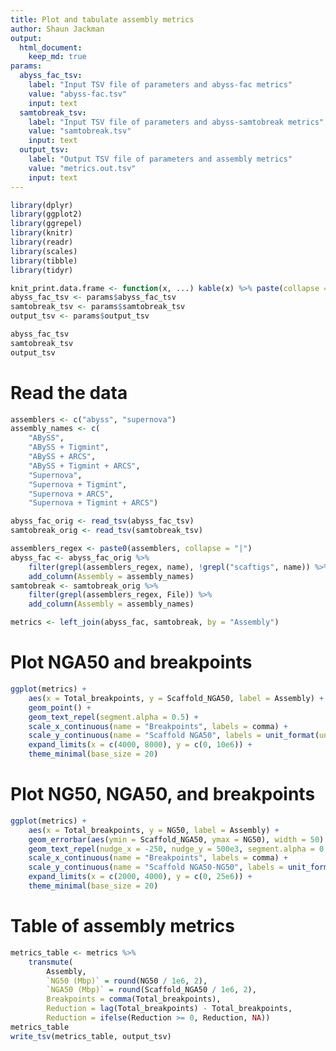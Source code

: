 ```yaml
---
title: Plot and tabulate assembly metrics
author: Shaun Jackman
output:
  html_document:
    keep_md: true
params:
  abyss_fac_tsv:
    label: "Input TSV file of parameters and abyss-fac metrics"
    value: "abyss-fac.tsv"
    input: text
  samtobreak_tsv:
    label: "Input TSV file of parameters and abyss-samtobreak metrics"
    value: "samtobreak.tsv"
    input: text
  output_tsv:
    label: "Output TSV file of parameters and assembly metrics"
    value: "metrics.out.tsv"
    input: text
---
```


```r
library(dplyr)
library(ggplot2)
library(ggrepel)
library(knitr)
library(readr)
library(scales)
library(tibble)
library(tidyr)

knit_print.data.frame <- function(x, ...) kable(x) %>% paste(collapse = "\n") %>% asis_output
abyss_fac_tsv <- params$abyss_fac_tsv
samtobreak_tsv <- params$samtobreak_tsv
output_tsv <- params$output_tsv

abyss_fac_tsv
samtobreak_tsv
output_tsv
```

# Read the data

```r
assemblers <- c("abyss", "supernova")
assembly_names <- c(
	"ABySS",
	"ABySS + Tigmint",
	"ABySS + ARCS",
	"ABySS + Tigmint + ARCS",
	"Supernova",
	"Supernova + Tigmint",
	"Supernova + ARCS",
	"Supernova + Tigmint + ARCS")

abyss_fac_orig <- read_tsv(abyss_fac_tsv)
samtobreak_orig <- read_tsv(samtobreak_tsv)

assemblers_regex <- paste0(assemblers, collapse = "|")
abyss_fac <- abyss_fac_orig %>%
	filter(grepl(assemblers_regex, name), !grepl("scaftigs", name)) %>%
	add_column(Assembly = assembly_names)
samtobreak <- samtobreak_orig %>%
	filter(grepl(assemblers_regex, File)) %>%
	add_column(Assembly = assembly_names)

metrics <- left_join(abyss_fac, samtobreak, by = "Assembly")
```

# Plot NGA50 and breakpoints
```r
ggplot(metrics) +
	aes(x = Total_breakpoints, y = Scaffold_NGA50, label = Assembly) +
	geom_point() +
	geom_text_repel(segment.alpha = 0.5) +
	scale_x_continuous(name = "Breakpoints", labels = comma) +
	scale_y_continuous(name = "Scaffold NGA50", labels = unit_format(unit = "Mbp", scale = 1e-6)) +
	expand_limits(x = c(4000, 8000), y = c(0, 10e6)) +
	theme_minimal(base_size = 20)
```

# Plot NG50, NGA50, and breakpoints
```r
ggplot(metrics) +
	aes(x = Total_breakpoints, y = NG50, label = Assembly) +
	geom_errorbar(aes(ymin = Scaffold_NGA50, ymax = NG50), width = 50) +
	geom_text_repel(nudge_x = -250, nudge_y = 500e3, segment.alpha = 0.5) +
	scale_x_continuous(name = "Breakpoints", labels = comma) +
	scale_y_continuous(name = "Scaffold NGA50-NG50", labels = unit_format(unit = "Mbp", scale = 1e-6)) +
	expand_limits(x = c(2000, 4000), y = c(0, 25e6)) +
	theme_minimal(base_size = 20)
```

# Table of assembly metrics
```r
metrics_table <- metrics %>%
	transmute(
		Assembly,
		`NG50 (Mbp)` = round(NG50 / 1e6, 2),
		`NGA50 (Mbp)` = round(Scaffold_NGA50 / 1e6, 2),
		Breakpoints = comma(Total_breakpoints),
		Reduction = lag(Total_breakpoints) - Total_breakpoints,
		Reduction = ifelse(Reduction >= 0, Reduction, NA))
metrics_table
write_tsv(metrics_table, output_tsv)
```

